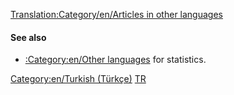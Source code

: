 [[Translation:Category/en/Articles in other languages]]
{{en/Bilingual box| Tr
| --
| ''This page provides an index for a wide range of '''articles in Turkish''' in OpenTTD Wiki.<br/>Articles with {{en/s|Other_languages}} template with'' '''<code><nowiki>language_page=tr</nowiki></code>''' ''parameter automatically link here.''
}}

====See also====
*[[:Category:en/Other languages]] for statistics.

[[Category:en/Turkish (Türkçe)]][[Category:en/Articles in other languages|TR]]